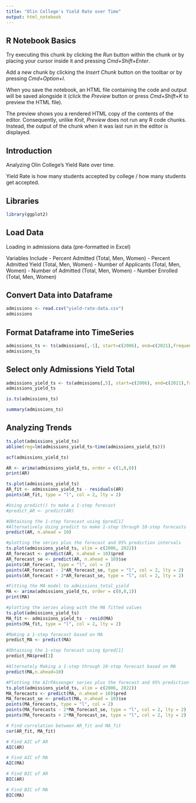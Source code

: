 ```yaml
---
title: "Olin College's Yield Rate over Time"
output: html_notebook
---
```


## R Notebook Basics

Try executing this chunk by clicking the *Run* button within the chunk or by placing your cursor inside it and pressing *Cmd+Shift+Enter*. 

Add a new chunk by clicking the *Insert Chunk* button on the toolbar or by pressing *Cmd+Option+I*.

When you save the notebook, an HTML file containing the code and output will be saved alongside it (click the *Preview* button or press *Cmd+Shift+K* to preview the HTML file). 

The preview shows you a rendered HTML copy of the contents of the editor. Consequently, unlike *Knit*, *Preview* does not run any R code chunks. Instead, the output of the chunk when it was last run in the editor is displayed.

## Introduction

Analyzing Olin College's Yield Rate over time.

Yield Rate is how many students accepted by college / how many students get accepted.

## Libraries

```r
library(ggplot2)
```


## Load Data

Loading in admissions data (pre-formatted in Excel)

Variables Include
- Percent Admitted (Total, Men, Women)
- Percent Admitted Yield (Total, Men, Women)
- Number of Applicants (Total, Men, Women)
- Number of Admitted (Total, Men, Women)
- Number Enrolled (Total, Men, Women)

## Convert Data into Dataframe

```r
admissions <- read.csv("yield-rate-data.csv")
admissions
```

## Format Dataframe into TimeSeries

```r
admissions_ts <- ts(admissions[,-1], start=c(2006), end=c(2021),frequency=1)
admissions_ts
```

## Select only Admissions Yield Total

```r
admissions_yield_ts <- ts(admissions[,5], start=c(2006), end=c(2021),frequency=1)
admissions_yield_ts
```


```r
is.ts(admissions_ts)
```

```r
summary(admissions_ts)
```

## Analyzing Trends

```r

ts.plot(admissions_yield_ts)
abline(reg=lm(admissions_yield_ts~time(admissions_yield_ts)))

```

```r
acf(admissions_yield_ts)
```

```r
AR <- arima(admissions_yield_ts, order = c(1,0,0))
print(AR)
```
 
```r
ts.plot(admissions_yield_ts)
AR_fit <- admissions_yield_ts - residuals(AR)
points(AR_fit, type = "l", col = 2, lty = 2)
```

```r
#Using predict() to make a 1-step forecast
#predict_AR <- predict(AR)

#Obtaining the 1-step forecast using $pred[1]
#Alternatively Using predict to make 1-step through 10-step forecasts
predict(AR, n.ahead = 10)
```

```r
#plotting the series plus the forecast and 95% prediction intervals
ts.plot(admissions_yield_ts, xlim = c(2006, 2022))
AR_forecast <- predict(AR, n.ahead = 10)$pred
AR_forecast_se <- predict(AR, n.ahead = 10)$se
points(AR_forecast, type = "l", col = 2)
points(AR_forecast - 2*AR_forecast_se, type = "l", col = 2, lty = 2)
points(AR_forecast + 2*AR_forecast_se, type = "l", col = 2, lty = 2)
```

```r
#Fitting the MA model to admissions_total_yield
MA <- arima(admissions_yield_ts, order = c(0,0,1))
print(MA)
```

```r
#plotting the series along with the MA fitted values
ts.plot(admissions_yield_ts)
MA_fit <- admissions_yield_ts - resid(MA)
points(MA_fit, type = "l", col = 2, lty = 2)
```

```r
#Making a 1-step forecast based on MA
predict_MA <- predict(MA)

#Obtaining the 1-step forecast using $pred[1]
predict_MA$pred[1]
```

```r
#Alternately Making a 1-step through 10-step forecast based on MA
predict(MA,n.ahead=10)
```

```r
#Plotting the AIrPAssenger series plus the forecast and 95% prediction intervals
ts.plot(admissions_yield_ts, xlim = c(2006, 2022))
MA_forecasts <- predict(MA, n.ahead = 10)$pred
MA_forecast_se <- predict(MA, n.ahead = 10)$se
points(MA_forecasts, type = "l", col = 2)
points(MA_forecasts - 2*MA_forecast_se, type = "l", col = 2, lty = 2)
points(MA_forecasts + 2*MA_forecast_se, type = "l", col = 2, lty = 2)
```

```r
# Find correlation between AR_fit and MA_fit
cor(AR_fit, MA_fit)
```

```r
# Find AIC of AR
AIC(AR)
```

```r
# Find AIC of MA
AIC(MA)
```

```r
# Find BIC of AR
BIC(AR)
```

```r
# Find BIC of MA
BIC(MA)
```








